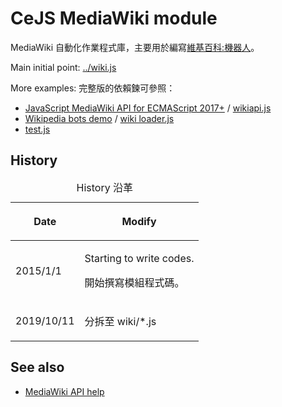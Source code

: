 = CeJS MediaWiki module =
MediaWiki 自動化作業程式庫，主要用於編寫[[維基百科:機器人]]。

Main initial point: [[../wiki.js]]

More examples: 完整版的依賴鍊可參照：
* [https://github.com/kanasimi/wikiapi JavaScript MediaWiki API for ECMAScript 2017+] / [https://github.com/kanasimi/wikiapi/blob/master/wikiapi.js wikiapi.js]
* [https://github.com/kanasimi/wikibot Wikipedia bots demo] / [https://github.com/kanasimi/wikibot/blob/master/wiki%20loader.js wiki loader.js]
* [[/_test suite/test.js|test.js]]

== History ==
{| class="wikitable"
|+ History 沿革
! Date !! Modify
|-
| 2015/1/1 || Starting to write codes.

開始撰寫模組程式碼。
|-
| 2019/10/11 || 分拆至 wiki/*.js
|}

== See also ==
* [https://www.mediawiki.org/w/api.php MediaWiki API help]
